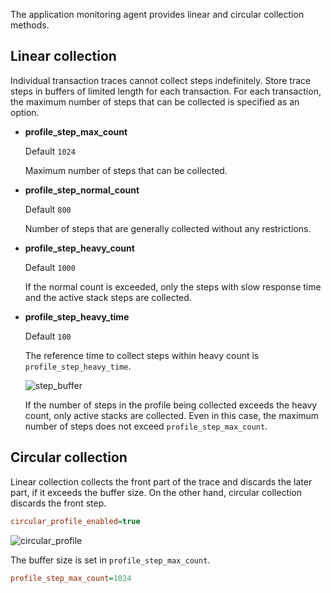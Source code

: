 The application monitoring agent provides linear and circular collection methods.

## Linear collection

Individual transaction traces cannot collect steps indefinitely. Store trace steps in buffers of limited length for each transaction. For each transaction, the maximum number of steps that can be collected is specified as an option.

-   **profile_step_max_count**

    Default `1024`

    Maximum number of steps that can be collected.

-   **profile_step_normal_count**

    Default `800`

    Number of steps that are generally collected without any restrictions.

-   **profile_step_heavy_count**

    Default `1000`

    If the normal count is exceeded, only the steps with slow response time and the active stack steps are collected.

-   **profile_step_heavy_time**

    Default `100`

    The reference time to collect steps within heavy count is `profile_step_heavy_time`.

    ![step_buffer](https://img.whatap.io/media/agent_java/data/step_buffer.png) 

    If the number of steps in the profile being collected exceeds the heavy count, only active stacks are collected. Even in this case, the maximum number of steps does not exceed `profile_step_max_count`.

## Circular collection

Linear collection collects the front part of the trace and discards the later part, if it exceeds the buffer size. On the other hand, circular collection discards the front step. 

```ini
circular_profile_enabled=true
```

![circular_profile](https://img.whatap.io/media/agent_java/data/circular_profile.png)

The buffer size is set in `profile_step_max_count`.

```ini
profile_step_max_count=1024
```
